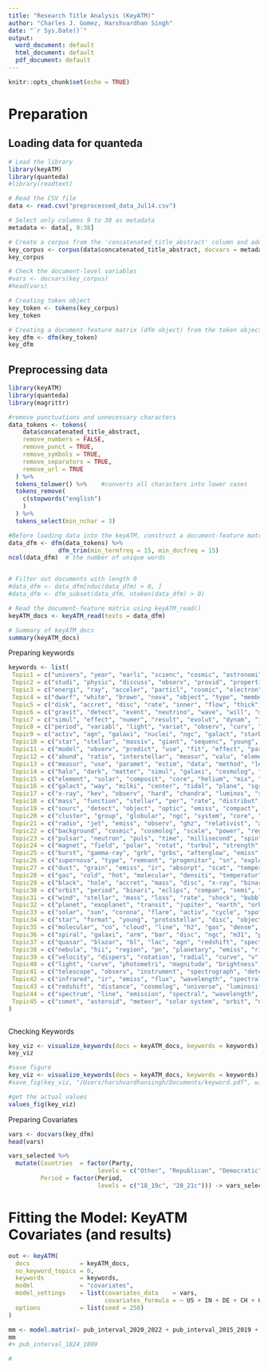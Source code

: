 ```yaml
---
title: "Research Title Analysis (KeyATM)"
author: "Charles J. Gomez, Harshvardhan Singh"
date: "`r Sys.Date()`"
output:
  word_document: default
  html_document: default
  pdf_document: default
---
```


```r
knitr::opts_chunk$set(echo = TRUE)
```

# Preparation
## Loading data for quanteda

```r
# Load the library
library(keyATM)
library(quanteda)
#library(readtext)

# Read the CSV file
data <- read.csv("preprocessed_data_Jul14.csv")

# Select only columns 9 to 38 as metadata
metadata <- data[, 9:38]

# Create a corpus from the 'concatenated_title_abstract' column and add the metadata
key_corpus <- corpus(data$concatenated_title_abstract, docvars = metadata)
key_corpus

# Check the document-level variables
#vars <- docvars(key_corpus)
#head(vars)

# Creating token object
key_token <- tokens(key_corpus)
key_token

# Creating a document-feature matrix (dfm object) from the token object
key_dfm <- dfm(key_token)
key_dfm

```

## Preprocessing data

```r

library(keyATM)
library(quanteda)
library(magrittr)

#remove punctuations and unnecessary characters
data_tokens <- tokens(
    data$concatenated_title_abstract,
    remove_numbers = FALSE,
    remove_punct = TRUE,
    remove_symbols = TRUE,
    remove_separators = TRUE,
    remove_url = TRUE
  ) %>%
  tokens_tolower() %>%    #converts all characters into lower cases
  tokens_remove(
    c(stopwords("english")
    )
  ) %>%
  tokens_select(min_nchar = 3)

#Before loading data into the keyATM, construct a document-feature matrix (dfm object)
data_dfm <- dfm(data_tokens) %>%
              dfm_trim(min_termfreq = 15, min_docfreq = 15)
ncol(data_dfm)  # the number of unique words


# Filter out documents with length 0
#data_dfm <- data_dfm[ndoc(data_dfm) > 0, ]
#data_dfm <- dfm_subset(data_dfm, ntoken(data_dfm) > 0)

# Read the document-feature matrix using keyATM_read()
keyATM_docs <- keyATM_read(texts = data_dfm)

# Summary of keyATM_docs
summary(keyATM_docs)

```
Preparing keywords

```r
keywords <- list(
 Topic1 = c("univers", "year", "earli", "scienc", "cosmic", "astronomi", "million", "physic", "billion", "big"), 
 Topic2 = c("studi", "physic", "discuss", "observ", "provid", "properti", "import", "process", "new", "evolut"),
 Topic3 = c("energi", "ray", "acceler", "particl", "cosmic", "electron", "spectrum", "radiat", "gamma-ray", "tev"),
 Topic4 = c("dwarf", "white", "brown", "nova", "object", "type", "member", "spectral", "candid", "young"),
 Topic5 = c("disk", "accret", "disc", "rate", "inner", "flow", "thick", "around", "radius", "outer"),
 Topic6 = c("gravit", "detect", "event", "neutrino", "wave", "will", "microlens", "signal", "search", "detector"),
 Topic7 = c("simul", "effect", "numer", "result", "evolut", "dynam", "instabl", "equat", "initi", "momentum"),
 Topic8 = c("period", "variabl", "light", "variat", "observ", "curv", "time", "day", "chang", "pulsat"),
 Topic9 = c("activ", "agn", "galaxi", "nuclei", "ngc", "galact", "starburst", "nucleus", "luminos", "seyfert"),
 Topic10 = c("star", "stellar", "massiv", "giant", "sequenc", "young", "evolv", "red", "rotat", "low-mass"),
 Topic11 = c("model", "observ", "predict", "use", "fit", "effect", "paramet", "calcul", "data", "spectra"),
 Topic12 = c("abund", "ratio", "interstellar", "measur", "valu", "element", "deriv", "hydrogen", "medium", "densiti"),
 Topic13 = c("measur", "use", "paramet", "estim", "data", "method", "lens", "determin", "can", "correl"),
 Topic14 = c("halo", "dark", "matter", "simul", "galaxi", "cosmolog", "densiti", "satellit", "model", "baryon"),
 Topic15 = c("element", "solar", "composit", "core", "helium", "mix", "chemic", "abund", "isotop", "materi"),
 Topic16 = c("galact", "way", "milki", "center", "tidal", "plane", "sgr", "stream", "disrupt", "kpc"),
 Topic17 = c("x-ray", "kev", "observ", "hard", "chandra", "luminos", "spectral", "soft", "erg", "state"),
 Topic18 = c("mass", "function", "stellar", "per", "rate", "distribut", "fraction", "luminos", "cent", "evolut"),
 Topic19 = c("sourc", "detect", "object", "optic", "emiss", "compact", "region", "limit", "associ", "observ"),
 Topic20 = c("cluster", "group", "globular", "ngc", "system", "core", "distribut", "gcs", "central", "galaxi"),
 Topic21 = c("radio", "jet", "emiss", "observ", "ghz", "relativist", "array", "power", "synchrotron", "vla"),
 Topic22 = c("background", "cosmic", "cosmolog", "scale", "power", "redshift", "spectrum", "microwav", "reioniz", "fluctuat"),
 Topic23 = c("pulsar", "neutron", "puls", "time", "millisecond", "spin", "psr", "observ", "magnetar", "emiss"),
 Topic24 = c("magnet", "field", "polar", "rotat", "turbul", "strength", "strong", "surfac", "flow", "plasma"),
 Topic25 = c("burst", "gamma-ray", "grb", "grbs", "afterglow", "emiss", "energi", "observ", "time", "short"),
 Topic26 = c("supernova", "type", "remnant", "progenitor", "sn", "explos", "light", "ejecta", "sne", "type ia"),
 Topic27 = c("dust", "grain", "emiss", "ir", "absorpt", "scat", "temperatur", "composit", "band", "interstellar"),
 Topic28 = c("gas", "cold", "hot", "molecular", "densiti", "temperatur", "cloud", "interstellar", "cool", "hydrogen"),
 Topic29 = c("black", "hole", "accret", "mass", "disc", "x-ray", "binari", "bh", "mbh", "spin"),
 Topic30 = c("orbit", "period", "binari", "eclips", "compan", "semi", "eccentric", "major", "axis", "mass"),
 Topic31 = c("wind", "stellar", "mass", "loss", "rate", "shock", "bubble", "outflow", "star", "drive"),
 Topic32 = c("planet", "exoplanet", "transit", "jupiter", "earth", "orbit", "gas", "giant", "habitable", "zone"),
 Topic33 = c("solar", "sun", "corona", "flare", "activ", "cycle", "spot", "wind", "heliospher", "observ"),
 Topic34 = c("star", "format", "young", "protostellar", "disc", "object", "pre-main", "sequenc", "t tauri", "region"),
 Topic35 = c("molecular", "co", "cloud", "line", "h2", "gas", "dense", "nh3", "ratio", "observ"),
 Topic36 = c("spiral", "galaxi", "arm", "bar", "disc", "ngc", "m31", "pattern", "rotation", "bulge"),
 Topic37 = c("quasar", "blazar", "bl", "lac", "agn", "redshift", "spectra", "line", "emiss", "broad"),
 Topic38 = c("nebula", "hii", "region", "pn", "planetary", "emiss", "ring", "ioniz", "oiii", "ngc"),
 Topic39 = c("velocity", "dispers", "rotation", "radial", "curve", "v", "kinematic", "line", "width", "motion"),
 Topic40 = c("light", "curve", "photometri", "magnitude", "brightness", "flux", "variabl", "color", "intens", "spot"),
 Topic41 = c("telescope", "observ", "instrument", "spectrograph", "detector", "ccd", "array", "mirror", "pixel", "image"),
 Topic42 = c("infrared", "ir", "emiss", "flux", "wavelength", "spectral", "photometri", "temperature", "band", "radiation"),
 Topic43 = c("redshift", "distance", "cosmolog", "universe", "luminosity", "z", "spectroscop", "far", "high", "expansion"),
 Topic44 = c("spectrum", "line", "emission", "spectral", "wavelength", "feature", "flux", "absorption", "continuum", "spectroscop"),
 Topic45 = c("comet", "asteroid", "meteor", "solar system", "orbit", "nucleus", "dust", "tail", "crater", "impact")
)



```
Checking Keywords
```r
key_viz <- visualize_keywords(docs = keyATM_docs, keywords = keywords)
key_viz

#save figure
key_viz <- visualize_keywords(docs = keyATM_docs, keywords = keywords)
#save_fig(key_viz, "/Users/harshvardhansingh/Documents/keyword.pdf", width = 6.5, height = 4)

#get the actual values
values_fig(key_viz)
```
Preparing Covariates
```r
vars <- docvars(key_dfm)
head(vars)

vars_selected %>%
  mutate(Countries  = factor(Party,
                         levels = c("Other", "Republican", "Democratic")),
         Period = factor(Period,
                         levels = c("18_19c", "20_21c"))) -> vars_selected
```

# Fitting the Model: KeyATM Covariates (and results)
```r
out <- keyATM(
  docs              = keyATM_docs,
  no_keyword_topics = 0,
  keywords          = keywords,
  model             = "covariates",
  model_settings    = list(covariates_data    = vars,
                           covariates_formula = ~ US + IN + DE + CH + GB + CN + FR + IT + RU + CA + NL + AU + JP + ES + IL + Americas + Europe + Africa + AsiaAndOceania + pub_interval_2020_2022 + pub_interval_2015_2019 + pub_interval_2010_2014 + pub_interval_2005_2009 + pub_interval_2000_2004 + pub_interval_1995_1999 + pub_interval_1985_1994 + pub_interval_1975_1984  + pub_interval_1965_1974 + pub_interval_1900_1964),
  options           = list(seed = 250)
)

mm <- model.matrix(~ pub_interval_2020_2022 + pub_interval_2015_2019 + pub_interval_2010_2014 + pub_interval_2005_2009 + pub_interval_2000_2004 + pub_interval_1995_1999 + pub_interval_1985_1994 + pub_interval_1975_1984 + pub_interval_1965_1974 + pub_interval_1900_1964 + pub_interval_1824_1899 + US + IN + DE + CH + GB + CN + FR + IT + RU + CA + NL + AU + JP + ES + IL + Americas + Europe + Africa + AsiaAndOceania, data = vars)
mm
#+ pub_interval_1824_1899

# 
```

